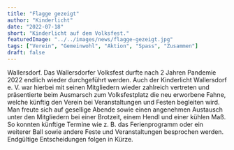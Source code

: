 ```yaml
---
title: "Flagge gezeigt"
author: "Kinderlicht"
date: "2022-07-18"
short: "Kinderlicht auf dem Volksfest."
featuredImage: "../../images/news/flagge-gezeigt.jpg"
tags: ["Verein", "Gemeinwohl", "Aktion", "Spass", "Zusammen"]
draft: false
---
```

Wallersdorf. Das Wallersdorfer Volksfest durfte nach 2 Jahren Pandemie 2022 endlich wieder durchgeführt werden. Auch der Kinderlicht Wallersdorf e. V. war hierbei mit seinen Mitgliedern wieder zahlreich vertreten und präsentierte beim Ausmarsch zum Volksfestplatz die neu erworbene Fahne, welche künftig den Verein bei Veranstaltungen und Festen begleiten wird.
Man freute sich auf gesellige Abende sowie einen angenehmen Austausch unter den Mitgliedern bei einer Brotzeit, einem Hendl und einer kühlen Maß.
So konnten künftige Termine wie z. B. das Ferienprogramm oder ein weiterer Ball sowie andere Feste und Veranstaltungen besprochen werden. Endgültige Entscheidungen folgen in Kürze.
